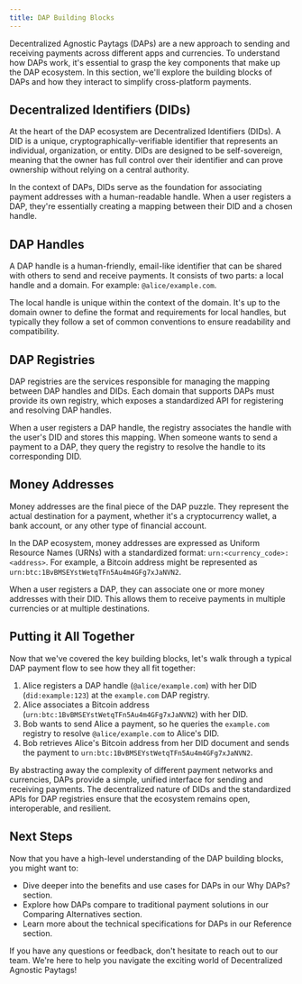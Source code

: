 ```yaml
---
title: DAP Building Blocks
---
```


Decentralized Agnostic Paytags (DAPs) are a new approach to sending and receiving payments across
different apps and currencies. To understand how DAPs work, it's essential to grasp the key
components that make up the DAP ecosystem. In this section, we'll explore the building blocks of
DAPs and how they interact to simplify cross-platform payments.

## Decentralized Identifiers (DIDs)

At the heart of the DAP ecosystem are Decentralized Identifiers (DIDs). A DID is a unique,
cryptographically-verifiable identifier that represents an individual, organization, or entity. DIDs
are designed to be self-sovereign, meaning that the owner has full control over their identifier and
can prove ownership without relying on a central authority.

In the context of DAPs, DIDs serve as the foundation for associating payment addresses with a
human-readable handle. When a user registers a DAP, they're essentially creating a mapping between
their DID and a chosen handle.

## DAP Handles

A DAP handle is a human-friendly, email-like identifier that can be shared with others to send and
receive payments. It consists of two parts: a local handle and a domain.
For example: `@alice/example.com`.

The local handle is unique within the context of the domain. It's up to the domain owner to define
the format and requirements for local handles, but typically they follow a set of common conventions
to ensure readability and compatibility.

## DAP Registries

DAP registries are the services responsible for managing the mapping between DAP handles and DIDs.
Each domain that supports DAPs must provide its own registry, which exposes a standardized API for
registering and resolving DAP handles.

When a user registers a DAP handle, the registry associates the handle with the user's DID and
stores this mapping. When someone wants to send a payment to a DAP, they query the registry to
resolve the handle to its corresponding DID.

## Money Addresses

Money addresses are the final piece of the DAP puzzle. They represent the actual destination for a
payment, whether it's a cryptocurrency wallet, a bank account, or any other type of financial
account.

In the DAP ecosystem, money addresses are expressed as Uniform Resource Names (URNs) with a
standardized format: `urn:<currency_code>:<address>`. For example, a Bitcoin address might be
represented as `urn:btc:1BvBMSEYstWetqTFn5Au4m4GFg7xJaNVN2`.

When a user registers a DAP, they can associate one or more money addresses with their DID. This
allows them to receive payments in multiple currencies or at multiple destinations.

## Putting it All Together

Now that we've covered the key building blocks, let's walk through a typical DAP payment flow to see
how they all fit together:

1. Alice registers a DAP handle (`@alice/example.com`) with her DID (`did:example:123`) at the
   `example.com` DAP registry.
2. Alice associates a Bitcoin address (`urn:btc:1BvBMSEYstWetqTFn5Au4m4GFg7xJaNVN2`) with her DID.
3. Bob wants to send Alice a payment, so he queries the `example.com` registry to resolve
   `@alice/example.com` to Alice's DID.
4. Bob retrieves Alice's Bitcoin address from her DID document and sends the payment to
   `urn:btc:1BvBMSEYstWetqTFn5Au4m4GFg7xJaNVN2`.

By abstracting away the complexity of different payment networks and currencies, DAPs provide a
simple, unified interface for sending and receiving payments. The decentralized nature of DIDs and
the standardized APIs for DAP registries ensure that the ecosystem remains open, interoperable, and
resilient.

## Next Steps

Now that you have a high-level understanding of the DAP building blocks, you might want to:

- Dive deeper into the benefits and use cases for DAPs in our Why DAPs? section.
- Explore how DAPs compare to traditional payment solutions in our Comparing Alternatives section.
- Learn more about the technical specifications for DAPs in our Reference section.

If you have any questions or feedback, don't hesitate to reach out to our team. We're here to help
you navigate the exciting world of Decentralized Agnostic Paytags!